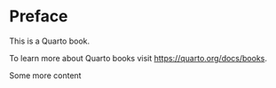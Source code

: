 # Preface {.unnumbered}

This is a Quarto book.

To learn more about Quarto books visit <https://quarto.org/docs/books>.

Some more content